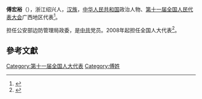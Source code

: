 '''傅宏裕'''（{{bd|1952年||}}），浙江绍兴人，[[汉族|汉族]]，[[中华人民共和国|中华人民共和国]]政治人物、[[第十一届全国人民代表大会|第十一届全国人民代表大会]]广西地区代表<ref>{{cite web|author=新华网|title=第十一届全国人大代表|url=http://news.xinhuanet.com/ziliao/2008-03/03/content_7708230.htm?node=36628|publisher=新华网|accessdate=2014-01-07|archive-date=2014-01-10|archive-url=https://web.archive.org/web/20140110211415/http://news.xinhuanet.com/ziliao/2008-03/03/content_7708230.htm?node=36628|dead-url=no}}</ref>。

担任公安部边防管理局政委，是[[中共|中共]]党员。2008年起担任全国人大代表<ref>{{cite news|title=全国人大代表信息-傅宏裕|url=http://210.82.31.1:8084/delegate/viewDelegate.action?dbid=112027|accessdate=2013-04-05|newspaper=全国人大网|archive-url=https://web.archive.org/web/20140522092557/http://www.npc.gov.cn/delegate/viewDelegate.action?dbid=112027|archive-date=2014-05-22|dead-url=yes}}</ref>。

==參考文獻==
{{reflist}}
[[Category:第十一届全国人大代表|Category:第十一届全国人大代表]]
[[Category:傅姓|Category:傅姓]]